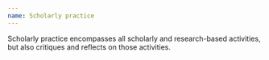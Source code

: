 ```yaml
---
name: Scholarly practice
---
```

Scholarly practice encompasses all scholarly and research-based activities, but also critiques and reflects on those activities.
